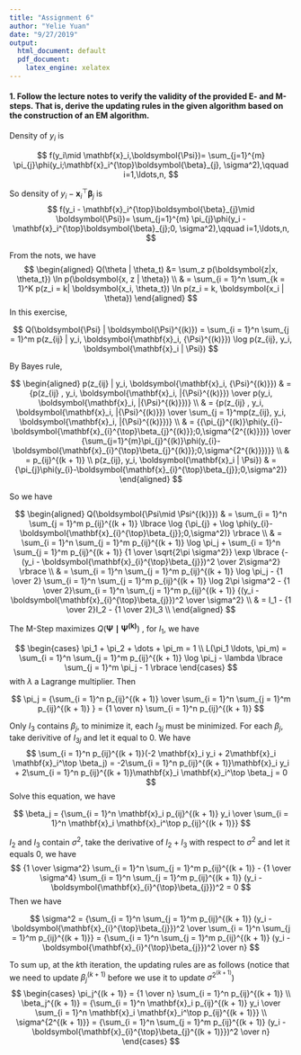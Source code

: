 ```yaml
---
title: "Assignment 6"
author: "Yelie Yuan"
date: "9/27/2019"
output:
  html_document: default
  pdf_document:
    latex_engine: xelatex
---
```


#### 1. Follow the lecture notes to verify the validity of the provided E- and M-steps. That is, derive the updating rules in the given algorithm based on the construction of an EM algorithm.


Density of $y_i$ is

$$
f(y_i\mid \mathbf{x}_i,\boldsymbol{\Psi})= \sum_{j=1}^{m} \pi_{j}\phi(y_i;\mathbf{x}_i^{\top}\boldsymbol{\beta}_{j}, \sigma^2),\qquad i=1,\ldots,n,
$$

So density of $y_i - \mathbf{x}_i^{\top}\boldsymbol{\beta}_{j}$ is 
$$
f(y_i - \mathbf{x}_i^{\top}\boldsymbol{\beta}_{j}\mid \boldsymbol{\Psi})= \sum_{j=1}^{m} \pi_{j}\phi(y_i - \mathbf{x}_i^{\top}\boldsymbol{\beta}_{j};0, \sigma^2),\qquad i=1,\ldots,n,
$$

From the nots, we have
$$
\begin{aligned}
Q(\theta | \theta_t) &= \sum_z p(\boldsymbol{z|x, \theta_t}) \ln p(\boldsymbol{x, z | \theta}) \\
& = \sum_{i = 1}^n \sum_{k = 1}^K p(z_i = k| \boldsymbol{x_i, \theta_t}) \ln p(z_i = k, \boldsymbol{x_i | \theta})
\end{aligned}
$$
In this exercise,

$$
Q(\boldsymbol{\Psi} | \boldsymbol{\Psi}^{(k)}) = \sum_{i = 1}^n \sum_{j = 1}^m p(z_{ij} | y_i, \boldsymbol{\mathbf{x}_i, {\Psi}^{(k)}}) \log p(z_{ij}, y_i,  \boldsymbol{\mathbf{x}_i | \Psi})
$$

By Bayes rule,


$$
\begin{aligned}
p(z_{ij} | y_i, \boldsymbol{\mathbf{x}_i, {\Psi}^{(k)}}) 
& = {p(z_{ij} , y_i, \boldsymbol{\mathbf{x}_i, |{\Psi}^{(k)}}) \over p(y_i, \boldsymbol{\mathbf{x}_i, |{\Psi}^{(k)}})} \\
& = {p(z_{ij} , y_i, \boldsymbol{\mathbf{x}_i, |{\Psi}^{(k)}}) \over \sum_{j = 1}^mp(z_{ij}, y_i, \boldsymbol{\mathbf{x}_i, |{\Psi}^{(k)}})} \\
& = {{\pi_{j}^{(k)}\phi(y_{i}-\boldsymbol{\mathbf{x}_{i}^{\top}\beta_{j}^{(k)}};0,\sigma^{2^{(k)}})} \over {\sum_{j=1}^{m}\pi_{j}^{(k)}\phi(y_{i}-\boldsymbol{\mathbf{x}_{i}^{\top}\beta_{j}^{(k)}};0,\sigma^{2^{(k)}})}} \\
& = p_{ij}^{(k + 1)} \\
p(z_{ij}, y_i, \boldsymbol{\mathbf{x}_i | \Psi}) & = {\pi_{j}\phi(y_{i}-\boldsymbol{\mathbf{x}_{i}^{\top}\beta_{j}};0,\sigma^2)}
\end{aligned}
$$

So we have 

$$
\begin{aligned}
Q(\boldsymbol{\Psi\mid \Psi^{(k)}})
& = \sum_{i = 1}^n \sum_{j = 1}^m p_{ij}^{(k + 1)} \lbrace \log  {\pi_{j} + \log \phi(y_{i}-\boldsymbol{\mathbf{x}_{i}^{\top}\beta_{j}};0,\sigma^2)} \rbrace \\
& = \sum_{i = 1}^n \sum_{j = 1}^m p_{ij}^{(k + 1)} \log \pi_j + 
\sum_{i = 1}^n \sum_{j = 1}^m p_{ij}^{(k + 1)} {1 \over \sqrt{2\pi \sigma^2}}
\exp \lbrace {-(y_i - \boldsymbol{\mathbf{x}_{i}^{\top}\beta_{j}})^2 \over 2\sigma^2} \rbrace \\
& = \sum_{i = 1}^n \sum_{j = 1}^m p_{ij}^{(k + 1)} \log \pi_j - {1 \over 2}
\sum_{i = 1}^n \sum_{j = 1}^m p_{ij}^{(k + 1)} \log 2\pi \sigma^2 - {1 \over 2}\sum_{i = 1}^n \sum_{j = 1}^m p_{ij}^{(k + 1)}
{(y_i - \boldsymbol{\mathbf{x}_{i}^{\top}\beta_{j}})^2 \over \sigma^2} \\
& = I_1 - {1 \over 2}I_2 - {1 \over 2}I_3 \\
\end{aligned}
$$

The M-Step maximizes $Q(\boldsymbol{\Psi\mid \Psi^{(k)}})$ , for $I_1$, we have

$$
\begin{cases}
\pi_1 + \pi_2 + \dots + \pi_m = 1 \\
L(\pi_1 \ldots, \pi_m) = \sum_{i = 1}^n \sum_{j = 1}^m p_{ij}^{(k + 1)} \log \pi_j
- \lambda \lbrace \sum_{j = 1}^m \pi_j - 1 \rbrace
\end{cases}
$$
with $\lambda$ a Lagrange multiplier. Then

$$
\pi_j =  {\sum_{i = 1}^n p_{ij}^{(k + 1)} \over 
\sum_{i = 1}^n \sum_{j = 1}^m p_{ij}^{(k + 1)} } = {1 \over n} \sum_{i = 1}^n p_{ij}^{(k + 1)}
$$

Only $I_3$ contains $\beta_j$, to minimize it, each $I_{3j}$ must be minimized. For each $\beta_j$, take derivitive of $I_{3j}$ and let it equal to 0. We have 
$$
\sum_{i = 1}^n p_{ij}^{(k + 1)}(-2 \mathbf{x}_i y_i + 2\mathbf{x}_i \mathbf{x}_i^\top \beta_j) = -2\sum_{i = 1}^n p_{ij}^{(k + 1)}\mathbf{x}_i y_i + 2\sum_{i = 1}^n p_{ij}^{(k + 1)}\mathbf{x}_i \mathbf{x}_i^\top \beta_j = 0
$$
Solve this equation, we have

$$
\beta_j = {\sum_{i = 1}^n \mathbf{x}_i p_{ij}^{(k + 1)} y_i \over \sum_{i = 1}^n \mathbf{x}_i \mathbf{x}_i^\top p_{ij}^{(k + 1)}}
$$

$I_2$ and $I_3$ contain $\sigma^2$, take the derivative of $I_2 + I_3$ with respect to $\sigma^2$ and let it equals 0, we have
$$
{1 \over \sigma^2} \sum_{i = 1}^n \sum_{j = 1}^m p_{ij}^{(k + 1)} - {1 \over \sigma^4} \sum_{i = 1}^n \sum_{j = 1}^m p_{ij}^{(k + 1)}
(y_i - \boldsymbol{\mathbf{x}_{i}^{\top}\beta_{j}})^2 = 0
$$
Then we have

$$
\sigma^2 = {\sum_{i = 1}^n \sum_{j = 1}^m p_{ij}^{(k + 1)}
(y_i - \boldsymbol{\mathbf{x}_{i}^{\top}\beta_{j}})^2 \over \sum_{i = 1}^n \sum_{j = 1}^m p_{ij}^{(k + 1)}} = {\sum_{i = 1}^n \sum_{j = 1}^m p_{ij}^{(k + 1)}
(y_i - \boldsymbol{\mathbf{x}_{i}^{\top}\beta_{j}})^2 \over n}
$$

To sum up, at the $k$th iteration, the updating rules are as follows (notice that we need to update $\beta_j^{(k + 1)}$ before we use it to update $\sigma^{2^{(k + 1)}}$)
$$
\begin{cases}
\pi_j^{(k + 1)} = {1 \over n} \sum_{i = 1}^n p_{ij}^{(k + 1)} \\
\beta_j^{(k + 1)} = {\sum_{i = 1}^n \mathbf{x}_i p_{ij}^{(k + 1)} y_i \over \sum_{i = 1}^n \mathbf{x}_i \mathbf{x}_i^\top p_{ij}^{(k + 1)}} \\
\sigma^{2^{(k + 1)}} = {\sum_{i = 1}^n \sum_{j = 1}^m p_{ij}^{(k + 1)}
(y_i - \boldsymbol{\mathbf{x}_{i}^{\top}\beta_{j}^{(k + 1)}})^2 \over n}
\end{cases}
$$











